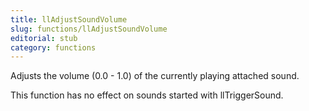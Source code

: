 ```yaml
---
title: llAdjustSoundVolume
slug: functions/llAdjustSoundVolume
editorial: stub
category: functions
---
```


<LSLFunction name="llAdjustSoundVolume"/>

Adjusts the volume (0.0 - 1.0) of the currently playing attached sound.

This function has no effect on sounds started with llTriggerSound.
